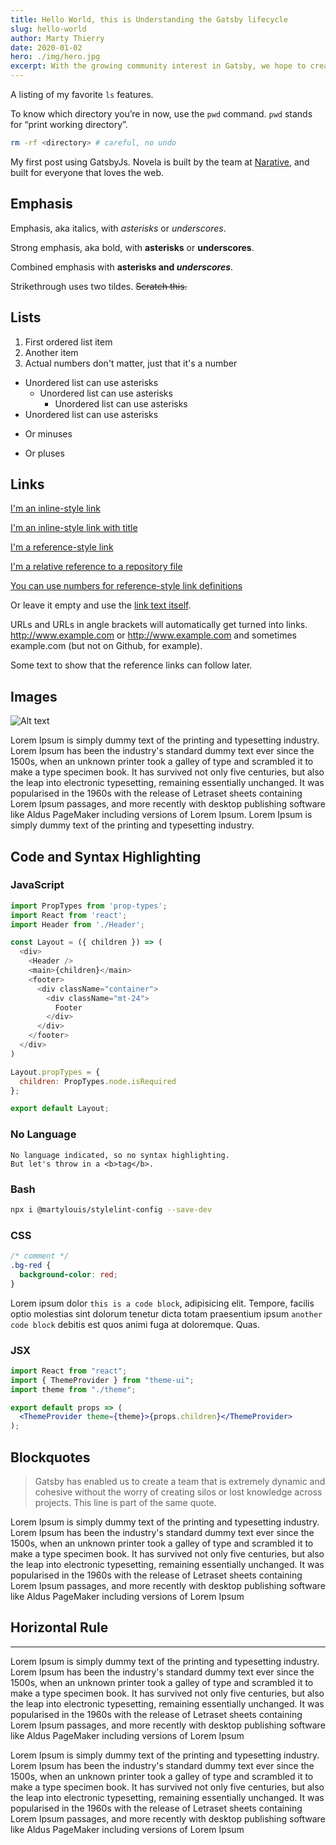 ```yaml
---
title: Hello World, this is Understanding the Gatsby lifecycle
slug: hello-world
author: Marty Thierry
date: 2020-01-02
hero: ./img/hero.jpg
excerpt: With the growing community interest in Gatsby, we hope to create more resources that make it easier for anyone to grasp the power of this incredible tool.
---
```


A listing of my favorite `ls` features.

To know which directory you’re in now, use the `pwd` command. `pwd` stands for “print working directory”.

```bash
rm -rf <directory> # careful, no undo
```
My first post using GatsbyJs. Novela is built by the team at [Narative](https://narative.co), and built for everyone that loves the web.

## Emphasis

Emphasis, aka italics, with _asterisks_ or _underscores_.

Strong emphasis, aka bold, with **asterisks** or **underscores**.

Combined emphasis with **asterisks and _underscores_**.

Strikethrough uses two tildes. ~~Scratch this.~~

## Lists

1. First ordered list item
2. Another item
3. Actual numbers don't matter, just that it's a number

- Unordered list can use asterisks
  - Unordered list can use asterisks
    - Unordered list can use asterisks
- Unordered list can use asterisks

* Or minuses

- Or pluses

## Links

[I'm an inline-style link](https://www.google.com)

[I'm an inline-style link with title](https://www.google.com "Google's Homepage")

[I'm a reference-style link][arbitrary case-insensitive reference text]

[I'm a relative reference to a repository file](../blob/master/LICENSE)

[You can use numbers for reference-style link definitions][1]

Or leave it empty and use the [link text itself].

URLs and URLs in angle brackets will automatically get turned into links.
http://www.example.com or <http://www.example.com> and sometimes
example.com (but not on Github, for example).

Some text to show that the reference links can follow later.

[arbitrary case-insensitive reference text]: https://www.mozilla.org
[1]: http://slashdot.org
[link text itself]: http://www.reddit.com

## Images

<div className="Image__Small">
  <img
    src="./images/article-image-2.jpg"
    title="Logo Title Text 1"
    alt="Alt text"
  />
</div>

Lorem Ipsum is simply dummy text of the printing and typesetting industry. Lorem Ipsum has been the industry's standard dummy text ever since the 1500s, when an unknown printer took a galley of type and scrambled it to make a type specimen book. It has survived not only five centuries, but also the leap into electronic typesetting, remaining essentially unchanged. It was popularised in the 1960s with the release of Letraset sheets containing Lorem Ipsum passages, and more recently with desktop publishing software like Aldus PageMaker including versions of Lorem Ipsum. Lorem Ipsum is simply dummy text of the printing and typesetting industry.

## Code and Syntax Highlighting

### JavaScript

```javascript
import PropTypes from 'prop-types';
import React from 'react';
import Header from './Header';

const Layout = ({ children }) => (
  <div>
    <Header />
    <main>{children}</main>
    <footer>
      <div className="container">
        <div className="mt-24">
          Footer
        </div>
      </div>
    </footer>
  </div>
)

Layout.propTypes = {
  children: PropTypes.node.isRequired
};

export default Layout;
```

### No Language

```
No language indicated, so no syntax highlighting.
But let's throw in a <b>tag</b>.
```
### Bash

```bash
npx i @martylouis/stylelint-config --save-dev
```
### CSS

```css
/* comment */
.bg-red {
  background-color: red;
}
```

Lorem ipsum dolor `this is a code block`, adipisicing elit. Tempore, facilis optio molestias sint dolorum tenetur dicta totam praesentium ipsum `another code block` debitis est quos animi fuga at doloremque. Quas.

### JSX

```jsx
import React from "react";
import { ThemeProvider } from "theme-ui";
import theme from "./theme";

export default props => (
  <ThemeProvider theme={theme}>{props.children}</ThemeProvider>
);
```

## Blockquotes

> Gatsby has enabled us to create a team that is extremely dynamic and cohesive without the worry of creating silos or lost knowledge across projects.
> This line is part of the same quote.

Lorem Ipsum is simply dummy text of the printing and typesetting industry. Lorem Ipsum has been the industry's standard dummy text ever since the 1500s, when an unknown printer took a galley of type and scrambled it to make a type specimen book. It has survived not only five centuries, but also the leap into electronic typesetting, remaining essentially unchanged. It was popularised in the 1960s with the release of Letraset sheets containing Lorem Ipsum passages, and more recently with desktop publishing software like Aldus PageMaker including versions of Lorem Ipsum

## Horizontal Rule

---

Lorem Ipsum is simply dummy text of the printing and typesetting industry. Lorem Ipsum has been the industry's standard dummy text ever since the 1500s, when an unknown printer took a galley of type and scrambled it to make a type specimen book. It has survived not only five centuries, but also the leap into electronic typesetting, remaining essentially unchanged. It was popularised in the 1960s with the release of Letraset sheets containing Lorem Ipsum passages, and more recently with desktop publishing software like Aldus PageMaker including versions of Lorem Ipsum

Lorem Ipsum is simply dummy text of the printing and typesetting industry. Lorem Ipsum has been the industry's standard dummy text ever since the 1500s, when an unknown printer took a galley of type and scrambled it to make a type specimen book. It has survived not only five centuries, but also the leap into electronic typesetting, remaining essentially unchanged. It was popularised in the 1960s with the release of Letraset sheets containing Lorem Ipsum passages, and more recently with desktop publishing software like Aldus PageMaker including versions of Lorem Ipsum
